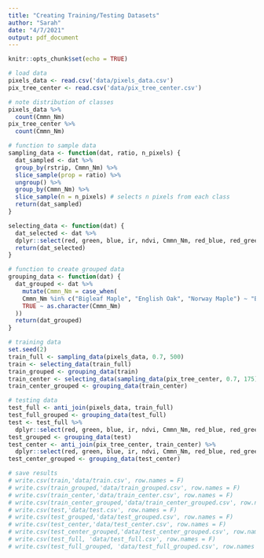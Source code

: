 ```yaml
---
title: "Creating Training/Testing Datasets"
author: "Sarah"
date: "4/7/2021"
output: pdf_document
---
```


```r
knitr::opts_chunk$set(echo = TRUE)
```

```r
# load data
pixels_data <- read.csv('data/pixels_data.csv')
pix_tree_center <- read.csv('data/pix_tree_center.csv')

# note distribution of classes
pixels_data %>%
  count(Cmmn_Nm)
pix_tree_center %>%
  count(Cmmn_Nm)
```

```r
# function to sample data
sampling_data <- function(dat, ratio, n_pixels) {
  dat_sampled <- dat %>%
  group_by(rstrip, Cmmn_Nm) %>%
  slice_sample(prop = ratio) %>%
  ungroup() %>%
  group_by(Cmmn_Nm) %>%
  slice_sample(n = n_pixels) # selects n pixels from each class
  return(dat_sampled)
}

selecting_data <- function(dat) {
  dat_selected <- dat %>%
  dplyr::select(red, green, blue, ir, ndvi, Cmmn_Nm, red_blue, red_green, blue_green)
  return(dat_selected)
}

# function to create grouped data
grouping_data <- function(dat) {
  dat_grouped <- dat %>%
    mutate(Cmmn_Nm = case_when(
    Cmmn_Nm %in% c("Bigleaf Maple", "English Oak", "Norway Maple") ~ "Broadleaf",
    TRUE ~ as.character(Cmmn_Nm)
  ))
  return(dat_grouped)
}
```

```r
# training data
set.seed(2)
train_full <- sampling_data(pixels_data, 0.7, 500)
train <- selecting_data(train_full)
train_grouped <- grouping_data(train)
train_center <- selecting_data(sampling_data(pix_tree_center, 0.7, 175))
train_center_grouped <- grouping_data(train_center)
```

```r
# testing data
test_full <- anti_join(pixels_data, train_full)
test_full_grouped <- grouping_data(test_full)
test <- test_full %>%
  dplyr::select(red, green, blue, ir, ndvi, Cmmn_Nm, red_blue, red_green, blue_green)
test_grouped <- grouping_data(test)
test_center <- anti_join(pix_tree_center, train_center) %>%
  dplyr::select(red, green, blue, ir, ndvi, Cmmn_Nm, red_blue, red_green, blue_green)
test_center_grouped <- grouping_data(test_center)
```

```r
# save results
# write.csv(train,'data/train.csv', row.names = F)
# write.csv(train_grouped,'data/train_grouped.csv', row.names = F)
# write.csv(train_center,'data/train_center.csv', row.names = F)
# write.csv(train_center_grouped,'data/train_center_grouped.csv', row.names = F)
# write.csv(test,'data/test.csv', row.names = F)
# write.csv(test_grouped,'data/test_grouped.csv', row.names = F)
# write.csv(test_center,'data/test_center.csv', row.names = F)
# write.csv(test_center_grouped,'data/test_center_grouped.csv', row.names = F)
# write.csv(test_full, 'data/test_full.csv', row.names = F)
# write.csv(test_full_grouped, 'data/test_full_grouped.csv', row.names = F)
```

